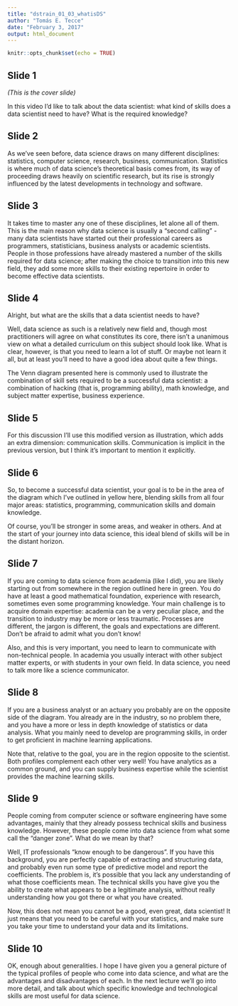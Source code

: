 ```yaml
---
title: "dstrain_01_03_whatisDS"
author: "Tomás E. Tecce"
date: "February 3, 2017"
output: html_document
---
```


```r
knitr::opts_chunk$set(echo = TRUE)
```

## Slide 1

*(This is the cover slide)*

In this video I'd like to talk about the data scientist: what kind of skills
does a data scientist need to have? What is the required knowledge?


## Slide 2

As we've seen before, data science draws on many different disciplines:
statistics, computer science, research, business, communication.
Statistics is where much of data science's theoretical basis comes from,
its way of proceeding draws heavily on scientific research, but its rise
is strongly influenced by the latest developments in technology and
software.


## Slide 3

It takes time to master any one of these disciplines, let alone all of
them. This is the main reason why data science is usually a "second
calling" - many data scientists have started out their professional careers as
programmers, statisticians, business analysts or academic scientists. People in
those professions have already mastered a number of the skills required for
data science; after making the choice to transition into this new field, they
add some more skills to their existing repertoire in order to become effective
data scientists.


## Slide 4

Alright, but what are the skills that a data scientist needs to have?

Well, data science as such is a relatively new field and, though most
practitioners will agree on what constitutes its core, there isn't a unanimous
view on what a detailed curriculum on this subject should
look like. What is clear, however, is that you need to learn a lot of
stuff. Or maybe not learn it all, but at least you'll need to have a good
idea about quite a few things.

The Venn diagram presented here is commonly used to illustrate the
combination of skill sets required to be a successful data scientist: a
combination of hacking (that is, programming ability), math knowledge, and
subject matter expertise, business experience.


## Slide 5

For this discussion I'll use this modified version as illustration, which
adds an extra dimension: communication skills. Communication is implicit in the
previous version, but I think it's important to mention it explicitly.


## Slide 6

So, to become a successful data scientist, your goal is to be in the area
of the diagram which I've outlined in yellow here, blending skills from
all four major areas: statistics, programming, communication skills and
domain knowledge.

Of course, you'll be stronger in some areas, and weaker in others. And at
the start of your journey into data science, this ideal blend of skills
will be in the distant horizon.


## Slide 7

If you are coming to data science from academia (like I did), you are
likely starting out from somewhere in the region outlined here in green.
You do have at least a good mathematical foundation, experience with research,
sometimes even some programming knowledge. Your main challenge is to acquire
domain expertise: academia can be a very peculiar place, and the transition to
industry may be more or less traumatic. Processes are different, the jargon is
different, the goals and expectations are different. Don't be afraid to
admit what you don't know!

Also, and this is very important, you need to learn to communicate with
non-technical people. In academia you usually interact with other subject
matter experts, or with students in your own field. In data science, you need
to talk more like a science communicator.


## Slide 8

If you are a business analyst or an actuary you probably are on the opposite
side of the diagram. You already are in the industry, so no problem there,
and you have a more or less in depth knowledge of statistics or data
analysis. What you mainly need to develop are programming skills, in order to
get proficient in machine learning applications.

Note that, relative to the goal, you are in the region opposite to the
scientist. Both profiles complement each other very well! You have analytics as
a common ground, and you can supply business expertise while the scientist
provides the machine learning skills.


## Slide 9

People coming from computer science or software engineering have some
advantages, mainly that they already possess technical skills and business
knowledge. However, these people come into data science from what some call the
"danger zone". What do we mean by that?

Well, IT professionals "know enough to be dangerous". If you have this
background, you are perfectly capable of extracting and structuring data, and
probably even run some type of predictive model and report the coefficients.
The problem is, it's possible that you lack any understanding of what those
coefficients mean. The technical skills you have give you the ability to create
what appears to be a legitimate analysis, without really understanding how you
got there or what you have created.

Now, this does not mean you cannot be a good, even great, data scientist! It
just means that you need to be careful with your statistics, and make sure you
take your time to understand your data and its limitations.


## Slide 10

OK, enough about generalities. I hope I have given you a general picture of the
typical profiles of people who come into data science, and what are the
advantages and disadvantages of each. In the next lecture we'll go into more
detail, and talk about which specific knowledge and technological skills are
most useful for data science.

